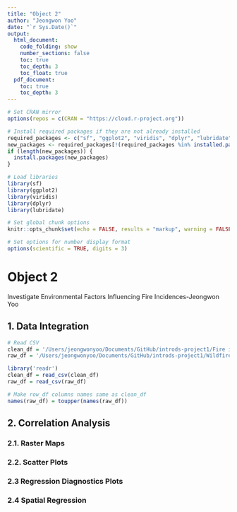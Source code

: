 ```yaml
---
title: "Object 2"
author: "Jeongwon Yoo"
date: "`r Sys.Date()`"
output:
  html_document:
    code_folding: show
    number_sections: false
    toc: true
    toc_depth: 3
    toc_float: true
  pdf_document:
    toc: true
    toc_depth: 3
---
```

  
```r
# Set CRAN mirror
options(repos = c(CRAN = "https://cloud.r-project.org"))

# Install required packages if they are not already installed
required_packages <- c("sf", "ggplot2", "viridis", "dplyr", "lubridate")
new_packages <- required_packages[!(required_packages %in% installed.packages()[, "Package"])]
if (length(new_packages)) {
  install.packages(new_packages)
}

# Load libraries
library(sf)
library(ggplot2)
library(viridis)
library(dplyr)
library(lubridate)
```


```r
# Set global chunk options
knitr::opts_chunk$set(echo = FALSE, results = "markup", warning = FALSE, message = FALSE)

# Set options for number display format
options(scientific = TRUE, digits = 3)
```

# Object 2

Investigate Environmental Factors Influencing Fire Incidences-Jeongwon Yoo

## 1. Data Integration

```r
# Read CSV
clean_df = '/Users/jeongwonyoo/Documents/GitHub/introds-project1/Fire incidences DC_VA_MD_cleaned.csv' 
raw_df = '/Users/jeongwonyoo/Documents/GitHub/introds-project1/Wildfire_Dataset.csv'

library('readr')
clean_df = read_csv(clean_df)
raw_df = read_csv(raw_df)

# Make row_df columns names same as clean_df
names(raw_df) = toupper(names(raw_df))


```

## 2. Correlation Analysis

### 2.1. Raster Maps

### 2.2. Scatter Plots

### 2.3 Regression Diagnostics Plots

### 2.4 Spatial Regression